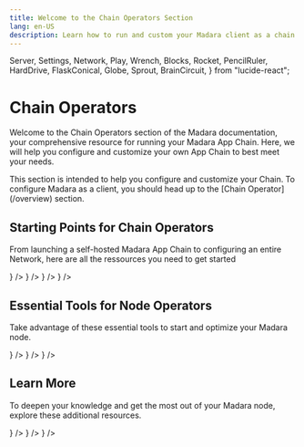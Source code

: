 ```yaml
---
title: Welcome to the Chain Operators Section
lang: en-US
description: Learn how to run and custom your Madara client as a chain operator.
---
```


  Server,
  Settings,
  Network,
  Play,
  Wrench,
  Blocks,
  Rocket,
  PencilRuler,
  HardDrive,
  FlaskConical,
  Globe,
  Sprout,
  BrainCircuit,
} from "lucide-react";

# Chain Operators

Welcome to the Chain Operators section of the Madara documentation, your comprehensive resource for running your Madara App Chain. Here, we will help you configure and customize your own App Chain to best meet your needs.

<Callout type="info" emoji="ℹ️">
  This section is intended to help you configure and customize your Chain. To
  configure Madara as a client, you should head up to the [Chain
  Operator](/overview) section.
</Callout>

## Starting Points for Chain Operators

From launching a self-hosted Madara App Chain to configuring an entire Network, here are all the ressources you need to get started

<Cards>
  <Card
    title="Architecture"
    href="/get-started/requirements"
    icon={<PencilRuler size={24} color="#ff000d" />}
  />
  <Card
    title="Launch your chain"
    href="/get-started/install"
    icon={<Play size={24} color="#ff000d" />}
  />
  <Card
    title="Configuration"
    href="/fundamentals/configuration"
    icon={<Settings size={24} color="#ff000d" />}
  />
  <Card
    title="Management"
    href="/interacting/methods"
    icon={<Blocks size={24} color="#ff000d" />}
  />
</Cards>

## Essential Tools for Node Operators

Take advantage of these essential tools to start and optimize your Madara node.

<Cards>
  <Card
    title="Madara Repo"
    href="https://github.com/madara-alliance/madara"
    icon={<Wrench size={24} color="#ff000d" />}
  />
  <Card
    title="Bootstrapper"
    href="https://github.com/madara-alliance/madara-bootstrapper"
    icon={<Rocket size={24} color="#ff000d" />}
  />
  <Card
    title="Snos"
    href="https://github.com/keep-starknet-strange/snos"
    icon={<BrainCircuit size={24} color="#ff000d" />}
  />
</Cards>

## Learn More

To deepen your knowledge and get the most out of your Madara node, explore these additional resources.

<Cards>
  <Card
    title="Full node tutorials"
    href="#"
    icon={<Server size={24} color="#ff000d" />}
  />
  <Card
    title="Sequencer tutorials"
    href="#"
    icon={<HardDrive size={24} color="#ff000d" />}
  />
  <Card
    title="Devnet tutorials"
    href="#"
    icon={<FlaskConical size={24} color="#ff000d" />}
  />
</Cards>
